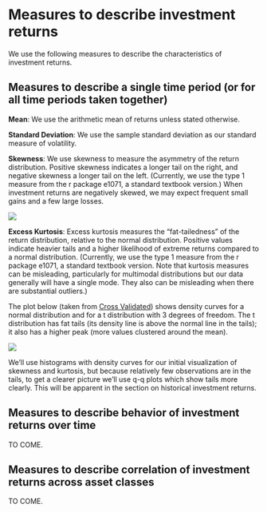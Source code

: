 # Measures to describe investment returns

We use the following measures to describe the characteristics of investment returns.

## Measures to describe a single time period (or for all time periods taken together)

**Mean**: We use the arithmetic mean of returns unless stated otherwise.

**Standard Deviation**: We use the sample standard deviation as our standard measure of volatility.

**Skewness**: We use skewness to measure the asymmetry of the return distribution. Positive skewness indicates a longer tail on the right, and negative skewness a longer tail on the left. (Currently, we use the type 1 measure from the r package e1071, a standard textbook version.) When investment returns are negatively skewed, we may expect frequent small gains and a few large losses.

![](images/image-1903548430.png)

**Excess Kurtosis**: Excess kurtosis measures the "fat-tailedness" of the return distribution, relative to the normal distribution. Positive values indicate heavier tails and a higher likelihood of extreme returns compared to a normal distribution. (Currently, we use the type 1 measure from the r package e1071, a standard textbook version. Note that kurtosis measures can be misleading, particularly for multimodal distributions but our data generally will have a single mode. They also can be misleading when there are substantial outliers.)

The plot below (taken from [Cross Validated](https://stats.stackexchange.com/questions/172467/what-is-the-meaning-of-tail-of-kurtosis)) shows density curves for a normal distribution and for a t distribution with 3 degrees of freedom. The t distribution has fat tails (its density line is above the normal line in the tails); it also has a higher peak (more values clustered around the mean).

![](images/image-2094188496.png)

<!-- Useful blog post: https://aakinshin.net/posts/misleading-kurtosis/ -->

We'll use histograms with density curves for our initial visualization of skewness and kurtosis, but because relatively few observations are in the tails, to get a clearer picture we'll use q-q plots which show tails more clearly. This will be apparent in the section on historical investment returns.

## Measures to describe behavior of investment returns over time

TO COME.

## Measures to describe correlation of investment returns across asset classes

TO COME.
